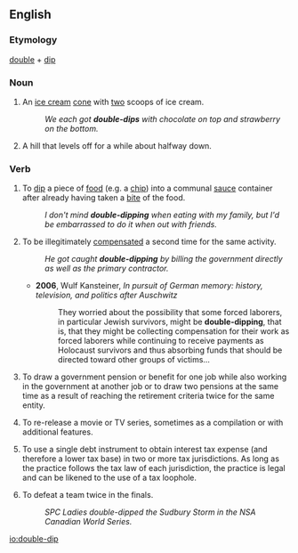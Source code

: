 ==English==

===Etymology===
[[double]] + [[dip]]

===Noun===
{{en-noun}}

# {{context|informal|lang=en}} An [[ice cream]] [[cone]] with [[two]] scoops of ice cream.
#: ''We each got '''double-dips''' with chocolate on top and strawberry on the bottom.''
# {{context|roller coasters|lang=en}} A hill that levels off for a while about halfway down.

===Verb===
{{en-verb|double-dipp}}

# {{context|informal|lang=en}} To [[dip]] a piece of [[food]] (e.g. a [[chip]]) into a communal [[sauce]] container after already having taken a [[bite]] of the food.
#: ''I don't mind '''double-dipping''' when eating with my family, but I'd be embarrassed to do it when out with friends.''
# {{context|informal|lang=en}} To be illegitimately [[compensate]]d a second time for the same activity.
#: ''He got caught '''double-dipping''' by billing the government directly as well as the primary contractor.''
#* '''2006''', Wulf Kansteiner, ''In pursuit of German memory: history, television, and politics after Auschwitz''
#*: They worried about the possibility that some forced laborers, in particular Jewish survivors, might be '''double-dipping''', that is, that they might be collecting compensation for their work as forced laborers while continuing to receive payments as Holocaust survivors and thus absorbing funds that should be directed toward other groups of victims...
# {{context|informal|lang=en}} To draw a government pension or benefit for one job while also working in the government at another job or to draw two pensions at the same time as a result of reaching the retirement criteria twice for the same entity.
# {{context|entertainment industry|lang=en}} To re-release a movie or TV series, sometimes as a compilation or with additional features.
# {{context|US|finance|lang=en}} To use a single debt instrument to obtain interest tax expense (and therefore a lower tax base) in two or more tax jurisdictions. As long as the practice follows the tax law of each jurisdiction, the practice is legal and can be likened to the use of a tax loophole.
# {{context|softball|lang=en}} To defeat a team twice in the finals.
#: ''SPC Ladies double-dipped the Sudbury Storm in the NSA Canadian World Series.''

[[io:double-dip]]